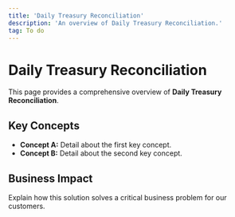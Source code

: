 ```yaml
---
title: 'Daily Treasury Reconciliation'
description: 'An overview of Daily Treasury Reconciliation.'
tag: To do
---
```


# Daily Treasury Reconciliation

This page provides a comprehensive overview of **Daily Treasury Reconciliation**.

## Key Concepts

* **Concept A:** Detail about the first key concept.
* **Concept B:** Detail about the second key concept.

## Business Impact

Explain how this solution solves a critical business problem for our customers.
